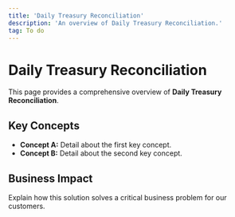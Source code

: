 ```yaml
---
title: 'Daily Treasury Reconciliation'
description: 'An overview of Daily Treasury Reconciliation.'
tag: To do
---
```


# Daily Treasury Reconciliation

This page provides a comprehensive overview of **Daily Treasury Reconciliation**.

## Key Concepts

* **Concept A:** Detail about the first key concept.
* **Concept B:** Detail about the second key concept.

## Business Impact

Explain how this solution solves a critical business problem for our customers.
